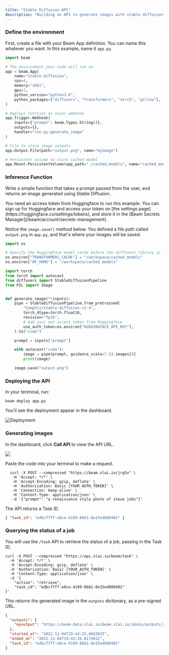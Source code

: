 ```yaml
---
title: "Stable Diffusion API"
description: "Building an API to generate images with stable diffusion"
---
```


### Define the environment

First, create a file with your Beam App definition. You can name this whatever
you want. In this example, name it `app.py`.

```python app.py
import beam

# The environment your code will run on
app = beam.App(
    name="stable-diffusion",
    cpu=4,
    memory="16Gi",
    gpu=1,
    python_version="python3.8",
    python_packages=["diffusers", "transformers", "torch", "pillow"],
)

# Deploys function as async webhook
app.Trigger.Webhook(
    inputs={"prompt": beam.Types.String()},
    outputs={},
    handler="run.py:generate_image"
)

# File to store image outputs
app.Output.File(path="output.png", name="myimage")

# Persistent volume to store cached model
app.Mount.PersistentVolume(app_path="./cached_models", name="cached_model")
```

### Inference Function

Write a simple function that takes a prompt passed from the user, and returns an image generated using Stable Diffusion.

<Warning>
  You need an access token from Huggingface to run this example. You can sign up
  for Huggingface and access your token on [the settings
  page](https://huggingface.co/settings/tokens), and store it in the [Beam
  Secrets Manager](/beam/account/secrets-management).
</Warning>

Notice the `image.save()` method below. You defined a file path called `output.png` in `app.py`, and that's where your images will be saved.

```python run.py
import os

# Specify the HuggingFace model cache before the diffusers library is imported
os.environ["TRANSFORMERS_CACHE"] = "/workspace/cached_models"
os.environ["HF_HOME"] = "/workspace/cached_models"

import torch
from torch import autocast
from diffusers import StableDiffusionPipeline
from PIL import Image


def generate_image(**inputs):
    pipe = StableDiffusionPipeline.from_pretrained(
        "CompVis/stable-diffusion-v1-4",
        torch_dtype=torch.float16,
        revision="fp16",
        # Add your own access token from Huggingface
        use_auth_token=os.environ["HUGGINGFACE_API_KEY"],
    ).to("cuda")

    prompt = inputs["prompt"]

    with autocast("cuda"):
        image = pipe(prompt, guidance_scale=7.5).images[0]
        print(image)

    image.save("output.png")
```

### Deploying the API

In your teriminal, run:

```curl
beam deploy app.py
```

You'll see the deployment appear in the dashboard.

![Deployment](/img/beam/getting-started/new-deployment.png)

### Generating images

In the dashboard, click **Call API** to view the API URL.

![](/img/tools/call-api.png)

Paste the code into your terminal to make a request.

```curl
  curl -X POST --compressed "https://beam.slai.io/jrg5v" \
   -H 'Accept: */*' \
   -H 'Accept-Encoding: gzip, deflate' \
   -H 'Authorization: Basic [YOUR_AUTH_TOKEN]' \
   -H 'Connection: keep-alive' \
   -H 'Content-Type: application/json' \
   -d '{"prompt": "a renaissance style photo of steve jobs"}'
```

The API returns a Task ID.

```json
{ "task_id": "edbcf7ff-e8ce-4199-8661-8e15ed880481" }
```

### Querying the status of a job

You will use the `/task` API to retrieve the status of a job, passing in the Task ID.

```curl
curl -X POST --compressed "https://api.slai.io/beam/task" \
  -H 'Accept: */*' \
  -H 'Accept-Encoding: gzip, deflate' \
  -H 'Authorization: Basic [YOUR_AUTH_TOKEN]' \
  -H 'Content-Type: application/json' \
  -d '{
	"action": "retrieve",
	"task_id": "edbcf7ff-e8ce-4199-8661-8e15ed880481"
}'
```

This returns the generated image in the `outputs` dictionary, as a pre-signed URL.

```json
{
  "outputs": {
    "myoutput": "https://beam-data.slai.io/beam.slai.io/z6sks/outputs/z6sks-0041/53b8338c-d905-4356-845d-a259ec279cab/myoutput.zip"
  },
  "started_at": "2022-11-04T19:43:25.668303Z",
  "ended_at": "2022-11-04T19:43:26.017401Z",
  "task_id": "edbcf7ff-e8ce-4199-8661-8e15ed880481"
}
```

